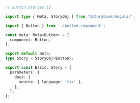 ```ts
// Button.stories.ts

import type { Meta, StoryObj } from '@storybook/angular';

import { Button } from './button.component';

const meta: Meta<Button> = {
  component: Button,
};

export default meta;
type Story = StoryObj<Button>;

export const Basic: Story = {
  parameters: {
    docs: {
      source: { language: 'tsx' },
    },
  },
};
```
